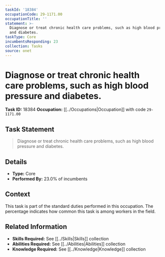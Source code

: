```yaml
---
taskId: '18384'
occupationCode: 29-1171.00
occupationTitle: ''
statement: >-
  Diagnose or treat chronic health care problems, such as high blood pressure
  and diabetes.
taskType: Core
incumbentsResponding: 23
collection: Tasks
source: onet
---
```

# Diagnose or treat chronic health care problems, such as high blood pressure and diabetes.

**Task ID:** 18384
**Occupation:** [[../Occupations|Occupation]] with code `29-1171.00`

## Task Statement

> Diagnose or treat chronic health care problems, such as high blood pressure and diabetes.

## Details

- **Type:** Core
- **Performed By:** 23.0% of incumbents

## Context

This task is part of the standard duties performed in this occupation. The percentage indicates how common this task is among workers in the field.

## Related Information

- **Skills Required:** See [[../Skills|Skills]] collection
- **Abilities Required:** See [[../Abilities|Abilities]] collection
- **Knowledge Required:** See [[../Knowledge|Knowledge]] collection
